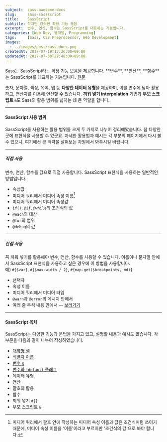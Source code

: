 ```yaml
---
subject:  sass-awesome-docs
slug:     sass-sassscript
title:    SassScript
subtitle: 작지만 강력한 확장 기능 모음
excerpt:  변수, 연산, 함수는 SassScript를 대표하는 기능입니다.
categories: [Web Dev, 웹개발, Programming]
tags:     [Sass, CSS Preprocessor, Web Development]
images:
  - ../images/post/sass-docs.png
createdAt: 2017-07-19T13:36:00+09:00
updatedAt: 2017-07-30T22:48:00+09:00
---
```


<div className="lead">
    Sass는 SassScript라는 확장 기능 모음을 제공합니다. **변수**, **연산**, **함수**는 SassScript를 대표하는 기능입니다.
    <a className="original-link" target="_blank" href="https://sass-lang.com/documentation/file.SASS_REFERENCE.html#SassScript__sassscript">원문</a>
</div>

숫자, 문자열, 색상, 목록, 맵 등 **다양한 데이터 유형**을 제공하며, 이를 변수에 담아 활용하고, 연산자를 이용해 연산할 수 있습니다.
**끼워 넣기 <SideBySide>interpolation</SideBySide>** 기법과 **부모 스크립트** `&`도 Sass의 활용 범위를 넓히는 데 큰 역할을 합니다.

***

#### SassScript 사용 범위
SassScript를 사용하는 활용 범위를 크게 두 가지로 나누어 정리해봤습니다. 참 다양한 곳에 표현식을 사용할 수 있군요.
자세한 활용법과 예시는 각 부분의 페이지에서 다시 볼 수 있으니, 여기에선 큰 맥락을 살펴보는 차원에서 봐주시길 바랍니다.

***

##### 직접 사용
변수, 연산, 함수를 값으로 직접 사용합니다. SassScript 표현식을 사용하는 일반적인 방법입니다.
- 속성값
- 미디어 쿼리에서 미디어 속성 이름[^feature]
- 미디어 쿼리에서 미디어 속성값
- `if()`, `@if`, `@while`의 조건식의 값
- `@each`의 대상
- `@for`의 범위
- `@debug`의 값

***

##### 간접 사용
꼭 끼워 넣기를 활용해야 변수, 연산, 함수를 사용할 수 있습니다.
이름이나 문자열 안에서 SassScript 표현식을 사용하고 싶은 경우에 이 방법을 사용합니다.   
예) `#{$var}`, `#{$max-width / 2}`, `#{map-get($breakpoints, md)}`
- 선택자
- 속성 이름
- 미디어 쿼리에서 미디어 타입
- `@warn`과 `@error`의 메시지 안에서
- 여러 줄 주석 내용 안에서 &mdash; [보러가기](/blog/sass-comments/#주석에-변수-끼워-넣기)

***

#### SassScript 목차
SassScript는 다양한 기능과 문법을 가지고 있고, 설명할 내용과 예시도 많습니다. 각 부문을 다음과 같이 나누어 작성하였습니다.

- [대화형 셸](/blog/sass-interactive-shell/)
- [식별자 이름](/blog/sass-identifiers/)
- [변수 `$`](/blog/sass-variables/)
- [변수와 `!default` 플래그](/blog/sass-variables-and-default-flag/)
- 데이터 유형
- 연산
- 괄호의 활용
- 함수
- 끼워 넣기 `#{}`
- 부모 스크립트 `&`


[^feature]: 미디어 쿼리에서 괄호 안에 작성하는 미디어 속성 이름과 값은 조건식처럼 쓰이기 때문에, 미디어 속성 이름을 '이름'이라고 부르지만 '조건식의 값'으로 봐야 합니다.




